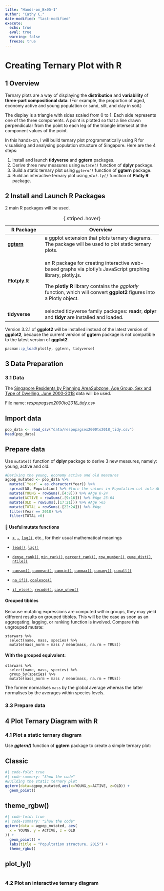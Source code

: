 ```yaml
---
title: "Hands-on_Ex05-1"
author: "Cathy C."
date-modified: "last-modified" 
execute:
  echo: true 
  eval: true 
  warning: false 
  freeze: true 
---
```


# **Creating Ternary Plot with R**

## 1 Overview

Ternary plots are a way of displaying the **distribution** and **variability** of **three-part compositional data**. (For example, the proportion of aged, economy active and young population or sand, silt, and clay in soil.)

The display is a triangle with sides scaled from 0 to 1. Each side represents one of the three components. A point is plotted so that a line drawn perpendicular from the point to each leg of the triangle intersect at the component values of the point.

In this hands-on, I will build ternary plot programmatically using R for visualising and analysing population structure of Singapore. Here are the 4 steps:

1.  Install and launch **tidyverse** and **ggtern** packages.
2.  Derive three new measures using *`mutate()`* function of **dplyr** package.
3.  Build a static ternary plot using *`ggtern()`* function of **ggtern** package.
4.  Build an interactive ternary plot using *`plot-ly()`* function of **Plotly R** package.

## 2 Install and Launch R Packages

2 main R packages will be used.

+--------------------------------------+-------------------------------------------------------------------------------------------------------------------------+
| **R Package**                        | **Overview**                                                                                                            |
+======================================+=========================================================================================================================+
| [**ggtern**](http://www.ggtern.com/) | a ggplot extension that plots ternary diagrams. The package will be used to plot static ternary plots.                  |
+--------------------------------------+-------------------------------------------------------------------------------------------------------------------------+
| [**Plotply R**](https://plot.ly/r/)  | an R package for creating interactive web-based graphs via plotly's JavaScript graphing library, plotly.js.             |
|                                      |                                                                                                                         |
|                                      | The **plotly R** library contains the *ggplotly* function, which will convert **ggplot2** figures into a Plotly object. |
+--------------------------------------+-------------------------------------------------------------------------------------------------------------------------+
| **tidyverse**                        | selected tidyverse family packages: **readr**, **dplyr** and **tidyr** are installed and loaded.                        |
+--------------------------------------+-------------------------------------------------------------------------------------------------------------------------+

: {.striped .hover}

Version 3.2.1 of **ggplot2** will be installed instead of the latest version of **ggplot2**, because the current version of **ggtern** package is not compatible to the latest version of **ggplot2**.

```r
pacman::p_load(plotly, ggtern, tidyverse)
```

## 3 Data Preparation

### 3.1 Data

The [Singapore Residents by Planning AreaSubzone, Age Group, Sex and Type of Dwelling, June 2000-2018](https://www.singstat.gov.sg/find-data/search-by-theme/population/geographic-distribution/latest-data) data will be used.

File name: *respopagsex2000to2018_tidy.csv*

::: panel-tabset
## Import data

```r
pop_data <- read_csv("data/respopagsex2000to2018_tidy.csv")
head(pop_data)
```

## Prepare data

Use `mutate()` function of **dplyr** package to derive 3 new measures, namely: young, active and old.

```r
#Deriving the young, economy active and old measures
agpop_mutated <- pop_data %>%
  mutate(`Year` = as.character(Year)) %>%
  spread(AG, Population) %>% #turn the values in Population col into AG cols.
  mutate(YOUNG = rowSums(.[4:8])) %>% #Age 0-24
  mutate(ACTIVE = rowSums(.[9:16])) %>% #Age 25-64
  mutate(OLD = rowSums(.[17:21])) %>% #Age >65
  mutate(TOTAL = rowSums(.[22:24])) %>% #Age 
  filter(Year == 2018) %>%
  filter(TOTAL >0)

```
:::

::: column-margin
#### 🎯 **Useful mutate functions**

-   [`+`](https://rdrr.io/r/base/Arithmetic.html), [`-`](https://rdrr.io/r/base/Arithmetic.html), [`log()`](https://rdrr.io/r/base/Log.html), etc., for their usual mathematical meanings

-   [`lead()`](https://dplyr.tidyverse.org/reference/lead-lag.html), [`lag()`](https://dplyr.tidyverse.org/reference/lead-lag.html)

-   [`dense_rank()`](https://dplyr.tidyverse.org/reference/row_number.html), [`min_rank()`](https://dplyr.tidyverse.org/reference/row_number.html), [`percent_rank()`](https://dplyr.tidyverse.org/reference/percent_rank.html), [`row_number()`](https://dplyr.tidyverse.org/reference/row_number.html), [`cume_dist()`](https://dplyr.tidyverse.org/reference/percent_rank.html), [`ntile()`](https://dplyr.tidyverse.org/reference/ntile.html)

-   [`cumsum()`](https://rdrr.io/r/base/cumsum.html), [`cummean()`](https://dplyr.tidyverse.org/reference/cumall.html), [`cummin()`](https://rdrr.io/r/base/cumsum.html), [`cummax()`](https://rdrr.io/r/base/cumsum.html), [`cumany()`](https://dplyr.tidyverse.org/reference/cumall.html), [`cumall()`](https://dplyr.tidyverse.org/reference/cumall.html)

-   [`na_if()`](https://dplyr.tidyverse.org/reference/na_if.html), [`coalesce()`](https://dplyr.tidyverse.org/reference/coalesce.html)

-   [`if_else()`](https://dplyr.tidyverse.org/reference/if_else.html), [`recode()`](https://dplyr.tidyverse.org/reference/recode.html), [`case_when()`](https://dplyr.tidyverse.org/reference/case_when.html)

#### **Grouped tibbles**

Because mutating expressions are computed within groups, they may yield different results on grouped tibbles. This will be the case as soon as an aggregating, lagging, or ranking function is involved. Compare this ungrouped mutate:

```         
starwars %>%
  select(name, mass, species) %>%
  mutate(mass_norm = mass / mean(mass, na.rm = TRUE))
```

#### With the grouped equivalent:

```         
starwars %>%
  select(name, mass, species) %>%
  group_by(species) %>%
  mutate(mass_norm = mass / mean(mass, na.rm = TRUE))
```

The former normalises `mass` by the global average whereas the latter normalises by the averages within species levels.
:::

### 3.3 Prepare data

## 4 Plot Ternary Diagram with R

### 4.1 Plot a static ternary diagram

Use ***ggtern()*** function of **ggtern** package to create a simple ternary plot:

::: panel-tabset
## Classic
```r
#| code-fold: true
#| code-summary: "Show the code"
#Building the static ternary plot
ggtern(data=agpop_mutated,aes(x=YOUNG,y=ACTIVE, z=OLD)) +
  geom_point()
```

## theme_rgbw()

```r
#| code-fold: true
#| code-summary: "Show the code"
ggtern(data = agpop_mutated, aes(
  x = YOUNG, y = ACTIVE, z = OLD
)) +
  geom_point() +
  labs(title = "Popultation structure, 2015") +
  theme_rgbw()
```

## plot_ly()

```r

```

:::

### 4.2 Plot an interactive ternary diagram

### 
